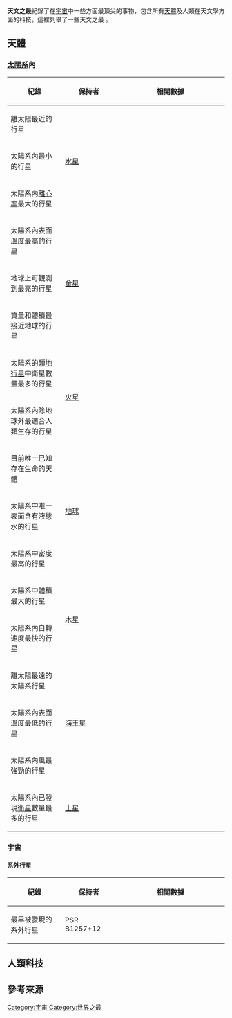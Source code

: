 {{expand|time=2015-06-20T08:48:35+00:00}}
{{unreferenced|time=2015-06-20T08:48:35+00:00}}
'''天文之最'''紀錄了在[[宇宙|宇宙]]中一些方面最頂尖的事物，包含所有[[天體|天體]]及人類在天文學方面的科技，這裡列舉了一些天文之最 。

==天體==
===[[太陽系|太陽系]]內===
{| class="wikitable"
|-
!width=25%|紀錄
!width=25%|保持者
!width=50%|相關數據
|-
|離太陽最近的行星
|rowspan=3 |[[水星|水星]]
|rowspan=3 |
|-
|太陽系內最小的行星
|-
|太陽系內[[離心率|離心率]]最大的行星
|-
|太陽系內表面溫度最高的行星
|rowspan=3 |[[金星|金星]]
|rowspan=3 |
|-
|地球上可觀測到最亮的行星
|-
|質量和體積最接近地球的行星
|-
|太陽系的[[類地行星|類地行星]]中衛星數量最多的行星
|rowspan=2 |[[火星|火星]]
|rowspan=2 |
|-
|太陽系內除地球外最適合人類生存的行星
|-
|目前唯一已知存在生命的天體
|rowspan=3 |[[地球|地球]]
|rowspan=3 |
|-
|太陽系中唯一表面含有液態水的行星
|-
|太陽系中密度最高的行星
|-
|太陽系中體積最大的行星
| rowspan="2" |[[木星|木星]]
| rowspan="2" |
|-
|太陽系內自轉速度最快的行星
|-
|離太陽最遠的太陽系行星
|rowspan=3 |[[海王星|海王星]]
|rowspan=3 |
|-
|太陽系內表面溫度最低的行星
|-
|太陽系內風最強勁的行星
|-
|太陽系內已發現[[衛星|衛星]]數量最多的行星
|[[土星|土星]]
|
|}

===宇宙===
====系外行星====
{{seealso|太陽系外行星之最列表}}
{| class="wikitable"
|-
!width=25%|紀錄
!width=25%|保持者
!width=50%|相關數據
|-
|最早被發現的系外行星||PSR B1257+12||
|}

==人類科技==

== 參考來源 ==
{{Reflist}}

[[Category:宇宙|Category:宇宙]]
[[Category:世界之最|Category:世界之最]]